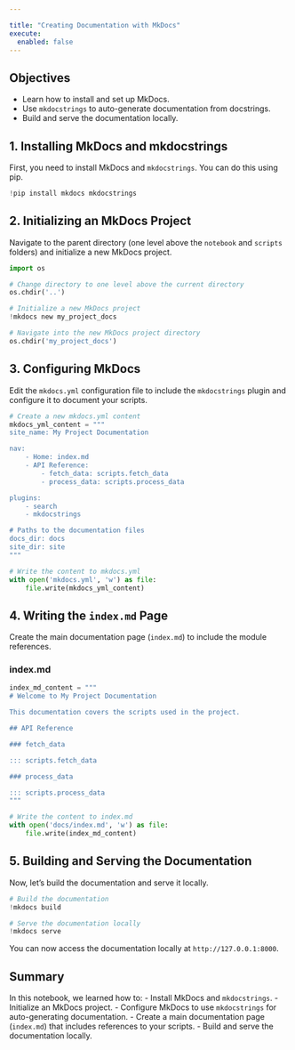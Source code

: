 ```yaml
---

title: "Creating Documentation with MkDocs"
execute: 
  enabled: false
---
```


## Objectives
- Learn how to install and set up MkDocs.
- Use `mkdocstrings` to auto-generate documentation from docstrings.
- Build and serve the documentation locally.

## 1. Installing MkDocs and mkdocstrings

First, you need to install MkDocs and `mkdocstrings`. You can do this using pip.

```python
!pip install mkdocs mkdocstrings
```

## 2. Initializing an MkDocs Project

Navigate to the parent directory (one level above the `notebook` and `scripts` folders) and initialize a new MkDocs project.

```python
import os

# Change directory to one level above the current directory
os.chdir('..')

# Initialize a new MkDocs project
!mkdocs new my_project_docs

# Navigate into the new MkDocs project directory
os.chdir('my_project_docs')
```

## 3. Configuring MkDocs

Edit the `mkdocs.yml` configuration file to include the `mkdocstrings` plugin and configure it to document your scripts.

```python
# Create a new mkdocs.yml content
mkdocs_yml_content = """
site_name: My Project Documentation

nav:
    - Home: index.md
    - API Reference:
        - fetch_data: scripts.fetch_data
        - process_data: scripts.process_data

plugins:
    - search
    - mkdocstrings

# Paths to the documentation files
docs_dir: docs
site_dir: site
"""

# Write the content to mkdocs.yml
with open('mkdocs.yml', 'w') as file:
    file.write(mkdocs_yml_content)
```

## 4. Writing the `index.md` Page

Create the main documentation page (`index.md`) to include the module references.

### index.md

```python
index_md_content = """
# Welcome to My Project Documentation

This documentation covers the scripts used in the project.

## API Reference

### fetch_data

::: scripts.fetch_data

### process_data

::: scripts.process_data
"""

# Write the content to index.md
with open('docs/index.md', 'w') as file:
    file.write(index_md_content)
```

## 5. Building and Serving the Documentation

Now, let's build the documentation and serve it locally.

```python
# Build the documentation
!mkdocs build

# Serve the documentation locally
!mkdocs serve
```

You can now access the documentation locally at `http://127.0.0.1:8000`.

## Summary

In this notebook, we learned how to:
- Install MkDocs and `mkdocstrings`.
- Initialize an MkDocs project.
- Configure MkDocs to use `mkdocstrings` for auto-generating documentation.
- Create a main documentation page (`index.md`) that includes references to your scripts.
- Build and serve the documentation locally.

